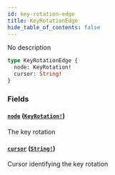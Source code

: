 ```yaml
---
id: key-rotation-edge
title: KeyRotationEdge
hide_table_of_contents: false
---
```



No description

```graphql
type KeyRotationEdge {
  node: KeyRotation!
  cursor: String!
}
```


### Fields

#### [`node`](#) ([`KeyRotation!`](/docs/testnet/graphql/objects/key-rotation))

The key rotation


#### [`cursor`](#) ([`String!`](/docs/testnet/graphql/scalars/string))

Cursor identifying the key rotation




